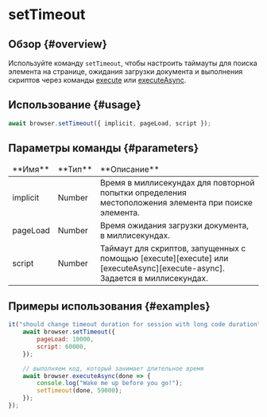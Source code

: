 # setTimeout

## Обзор {#overview}

Используйте команду `setTimeout`, чтобы настроить таймауты для поиска элемента на странице, ожидания загрузки документа и выполнения скриптов через команды [execute][execute] или [executeAsync][execute-async].

## Использование {#usage}

```javascript
await browser.setTimeout({ implicit, pageLoad, script });
```

## Параметры команды {#parameters}

<table>
<thead>
<tr><td>**Имя**</td><td>**Тип**</td><td>**Описание**</td></tr>
</thead>
<tbody>
<tr><td>implicit</td><td>Number</td><td>Время в миллисекундах для повторной попытки определения местоположения элемента при поиске элемента.</td></tr>
<tr><td>pageLoad</td><td>Number</td><td>Время ожидания загрузки документа, в миллисекундах.</td></tr>
<tr><td>script</td><td>Number</td><td>Таймаут для скриптов, запущенных с помощью [execute][execute] или [executeAsync][execute-async]. Задается в миллисекундах.</td></tr>

</tbody>
</table>

## Примеры использования {#examples}

```javascript
it("should change timeout duration for session with long code duration", async ({ browser }) => {
    await browser.setTimeout({
        pageLoad: 10000,
        script: 60000,
    });

    // выполняем код, который занимает длительное время
    await browser.executeAsync(done => {
        console.log("Wake me up before you go!");
        setTimeout(done, 59000);
    });
});
```

[execute]: ../execute
[execute-async]: ../executeAsync
